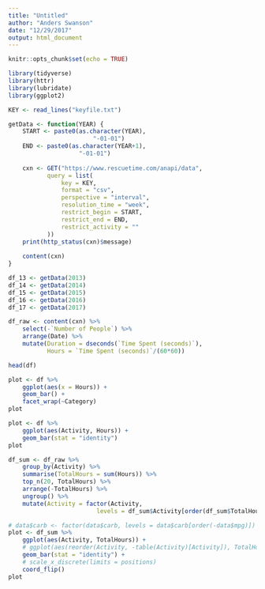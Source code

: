 ```yaml
---
title: "Untitled"
author: "Anders Swanson"
date: "12/29/2017"
output: html_document
---
```


```r
knitr::opts_chunk$set(echo = TRUE)
```

```r
library(tidyverse)
library(httr)
library(lubridate)
library(ggplot2)

KEY <- read_lines("keyfile.txt")
```

```r
getData <- function(YEAR) {
    START <- paste0(as.character(YEAR),
                        "-01-01")
    END <- paste0(as.character(YEAR+1),
                    "-01-01")
    
    cxn <- GET("https://www.rescuetime.com/anapi/data",
           query = list(
               key = KEY,
               format = "csv",
               perspective = "interval",
               resolution_time = "week",
               restrict_begin = START,
               restrict_end = END,
               restrict_activity = ""
           ))
    print(http_status(cxn)$message)
    
    content(cxn)
}

df_13 <- getData(2013)
df_14 <- getData(2014)
df_15 <- getData(2015)
df_16 <- getData(2016)
df_17 <- getData(2017)
```

```r
df_raw <- content(cxn) %>%
    select(-`Number of People`) %>%
    arrange(Date) %>%
    mutate(Duration = dseconds(`Time Spent (seconds)`),
           Hours = `Time Spent (seconds)`/(60*60))
```

```r
head(df)
```

```r
plot <- df %>%
    ggplot(aes(x = Hours)) +
    geom_bar() +
    facet_wrap(~Category)
plot
```

```r
plot <- df %>%
    ggplot(aes(Activity, Hours)) +
    geom_bar(stat = "identity")
plot
```

```r
df_sum <- df_raw %>%
    group_by(Activity) %>%
    summarise(TotalHours = sum(Hours)) %>%
    top_n(20, TotalHours) %>%
    arrange(-TotalHours) %>%
    ungroup() %>%
    mutate(Activity = factor(Activity,
                         levels = df_sum$Activity[order(df_sum$TotalHours)]))

# data$carb <- factor(data$carb, levels = data$carb[order(-data$mpg)])
plot <- df_sum %>%
    ggplot(aes(Activity, TotalHours)) +
    # ggplot(aes(reorder(Activity, -table(Activity)[Activity]), TotalHours)) +
    geom_bar(stat = "identity") +
    # scale_x_discrete(limits = positions)
    coord_flip()
plot
```

```r

```

